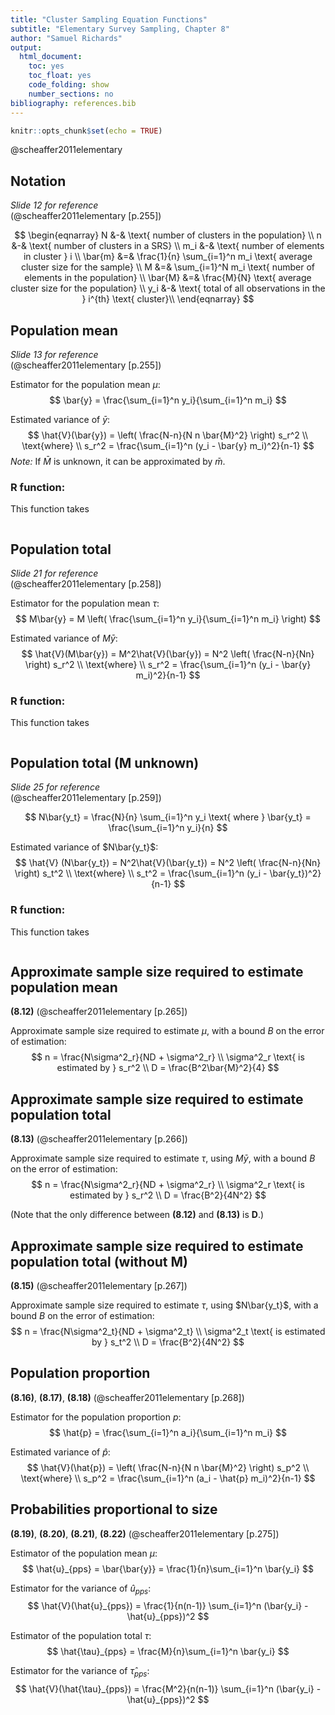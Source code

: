 ```yaml
---
title: "Cluster Sampling Equation Functions"
subtitle: "Elementary Survey Sampling, Chapter 8"
author: "Samuel Richards"
output:
  html_document:
    toc: yes
    toc_float: yes
    code_folding: show
    number_sections: no
bibliography: references.bib
---
```


```r
knitr::opts_chunk$set(echo = TRUE)
```

@scheaffer2011elementary

## Notation
*Slide 12 for reference*  
(@scheaffer2011elementary[p.255])

$$
\begin{eqnarray}
N &-& \text{ number of clusters in the population} \\
n &-& \text{ number of clusters in a SRS} \\
m_i &-& \text{  number of elements in cluster } i \\
\bar{m} &=& \frac{1}{n} \sum_{i=1}^n m_i \text{ average cluster size for the sample} \\
M &=& \sum_{i=1}^N m_i \text{ number of elements in the population} \\
\bar{M} &=& \frac{M}{N} \text{ average cluster size for the population} \\
y_i &-& \text{ total of all observations in the } i^{th} \text{ cluster}\\
\end{eqnarray}
$$


## Population mean
*Slide 13 for reference*  
(@scheaffer2011elementary[p.255])

Estimator for the population mean $\mu$:
$$
\bar{y} = \frac{\sum_{i=1}^n y_i}{\sum_{i=1}^n m_i}
$$

Estimated variance of $\bar{y}$:
$$
\hat{V}(\bar{y}) = \left( \frac{N-n}{N n \bar{M}^2} \right) s_r^2 \\
\text{where} \\
s_r^2 = \frac{\sum_{i=1}^n (y_i - \bar{y} m_i)^2}{n-1}
$$
*Note:* If $\bar{M}$ is unknown, it can be approximated by $\bar{m}$.


### R function:

This function takes 
```r

```



## Population total
*Slide 21 for reference*  
(@scheaffer2011elementary[p.258])

Estimator for the population mean $\tau$:
$$
M\bar{y} = M \left( \frac{\sum_{i=1}^n y_i}{\sum_{i=1}^n m_i} \right)
$$

Estimated variance of $M\bar{y}$:
$$
\hat{V}(M\bar{y}) = M^2\hat{V}(\bar{y}) = N^2 \left( \frac{N-n}{Nn} \right) s_r^2 \\
\text{where} \\
s_r^2 = \frac{\sum_{i=1}^n (y_i - \bar{y} m_i)^2}{n-1}
$$


### R function:

This function takes 
```r

```



## Population total (M unknown)
*Slide 25 for reference*  
(@scheaffer2011elementary[p.259])

$$
N\bar{y_t} = \frac{N}{n} \sum_{i=1}^n y_i \text{ where } \bar{y_t} = \frac{\sum_{i=1}^n y_i}{n} 
$$

Estimated variance of $N\bar{y_t}$:
$$
\hat{V} (N\bar{y_t}) = N^2\hat{V}(\bar{y_t}) = N^2 \left( \frac{N-n}{Nn} \right) s_t^2 \\
\text{where} \\
s_t^2 = \frac{\sum_{i=1}^n (y_i - \bar{y_t})^2}{n-1}
$$


### R function:

This function takes 
```r

```



<!-- The following are not in the lecture notes but indeed are in the textbook -->

## Approximate sample size required to estimate population mean

**(8.12)**
(@scheaffer2011elementary[p.265])


Approximate sample size required to estimate $\mu$, with a bound $B$ on the error of estimation:
$$
n = \frac{N\sigma^2_r}{ND + \sigma^2_r} \\
\sigma^2_r \text{ is estimated by } s_r^2 \\
D = \frac{B^2\bar{M}^2}{4}
$$

## Approximate sample size required to estimate population total

**(8.13)**
(@scheaffer2011elementary[p.266])

Approximate sample size required to estimate $\tau$, using $M\bar{y}$, with a bound $B$ on the error of estimation:
$$
n = \frac{N\sigma^2_r}{ND + \sigma^2_r} \\
\sigma^2_r \text{ is estimated by } s_r^2 \\
D = \frac{B^2}{4N^2}
$$

(Note that the only difference between **(8.12)** and **(8.13)** is **D**.)


## Approximate sample size required to estimate population total (without M)

**(8.15)**
(@scheaffer2011elementary[p.267])

Approximate sample size required to estimate $\tau$, using $N\bar{y_t}$, with a bound $B$ on the error of estimation:
$$
n = \frac{N\sigma^2_t}{ND + \sigma^2_t} \\
\sigma^2_t \text{ is estimated by } s_t^2 \\
D = \frac{B^2}{4N^2}
$$


## Population proportion

**(8.16)**, **(8.17)**, **(8.18)**
(@scheaffer2011elementary[p.268])

Estimator for the population proportion $p$:
$$
\hat{p} = \frac{\sum_{i=1}^n a_i}{\sum_{i=1}^n m_i}
$$

Estimated variance of $\hat{p}$:
$$
\hat{V}(\hat{p}) = \left( \frac{N-n}{N n \bar{M}^2} \right) s_p^2 \\
\text{where} \\
s_p^2 = \frac{\sum_{i=1}^n (a_i - \hat{p} m_i)^2}{n-1}
$$

## Probabilities proportional to size

**(8.19)**, **(8.20)**, **(8.21)**, **(8.22)**
(@scheaffer2011elementary[p.275])

Estimator of the population mean $\mu$:
$$
\hat{u}_{pps} = \bar{\bar{y}} = \frac{1}{n}\sum_{i=1}^n \bar{y_i}
$$

Estimator for the variance of $\hat{u}_{pps}$:
$$
\hat{V}(\hat{u}_{pps}) = \frac{1}{n(n-1)} \sum_{i=1}^n (\bar{y_i} - \hat{u}_{pps})^2
$$

Estimator of the population total $\tau$:
$$
\hat{\tau}_{pps} = \frac{M}{n}\sum_{i=1}^n \bar{y_i}
$$

Estimator for the variance of $\hat{\tau}_{pps}$:
$$
\hat{V}(\hat{\tau}_{pps}) = \frac{M^2}{n(n-1)} \sum_{i=1}^n (\bar{y_i} - \hat{u}_{pps})^2
$$





